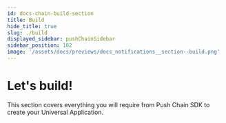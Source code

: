 ```yaml
---
id: docs-chain-build-section
title: Build
hide_title: true
slug: ./build
displayed_sidebar: pushChainSidebar
sidebar_position: 102
image: '/assets/docs/previews/docs_notifications__section--build.png'
---
```


# Let's build!

This section covers everything you will require from Push Chain SDK to create your Universal Application.

<head>
  <title>Build Section | Push Chain | Push Documentation</title>
</head>


<DocCardList />
